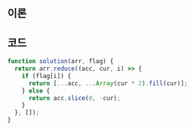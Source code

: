 
## 이론

<Reduce />
<Slice />

## 코드

```js
function solution(arr, flag) {
  return arr.reduce((acc, cur, i) => {
    if (flag[i]) {
      return [...acc, ...Array(cur * 2).fill(cur)];
    } else {
      return acc.slice(0, -cur);
    }
  }, []);
}
```
